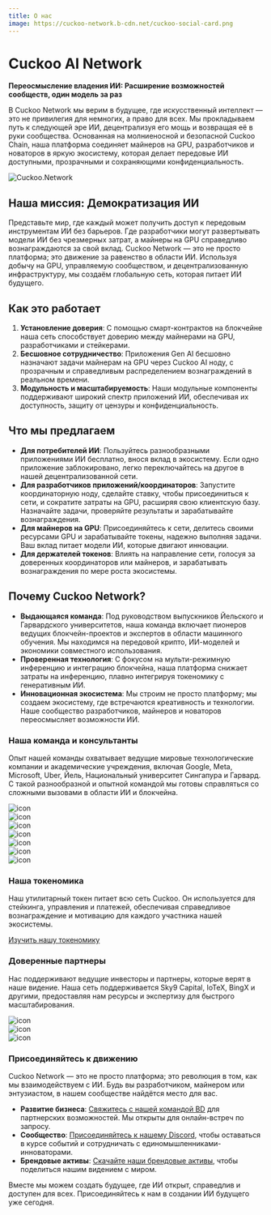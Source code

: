 ```yaml
---
title: О нас
image: https://cuckoo-network.b-cdn.net/cuckoo-social-card.png
---
```


<head>
  <meta name="twitter:site" content="@CuckooNetworkHQ"/>
  <meta name="twitter:title" content="О нас - Cuckoo AI Network"/>
  <meta name="twitter:description" content="Cuckoo AI — это ончейн креативная платформа для создателей и разработчиков."/>
  <meta name="og:description" content="Cuckoo AI — это ончейн креативная платформа для создателей и разработчиков."/>
  <meta
    property="og:image"
    content="https://cuckoo-network.b-cdn.net/cuckoo-social-card.png"
  />
  <meta
    name="twitter:image"
    content="https://cuckoo-network.b-cdn.net/cuckoo-social-card.png"
  />
</head>

# Cuckoo AI Network

**Переосмысление владения ИИ: Расширение возможностей сообществ, один модель за раз**

В Cuckoo Network мы верим в будущее, где искусственный интеллект — это не привилегия для немногих, а право для всех. Мы прокладываем путь к следующей эре ИИ, децентрализуя его мощь и возвращая её в руки сообщества. Основанная на молниеносной и безопасной Cuckoo Chain, наша платформа соединяет майнеров на GPU, разработчиков и новаторов в яркую экосистему, которая делает передовые ИИ доступными, прозрачными и сохраняющими конфиденциальность.

![Cuckoo.Network](https://cuckoo-network.b-cdn.net/cuckoo-social-card.png "Cuckoo.Network")

## Наша миссия: Демократизация ИИ

Представьте мир, где каждый может получить доступ к передовым инструментам ИИ без барьеров. Где разработчики могут развертывать модели ИИ без чрезмерных затрат, а майнеры на GPU справедливо вознаграждаются за свой вклад. Cuckoo Network — это не просто платформа; это движение за равенство в области ИИ. Используя добычу на GPU, управляемую сообществом, и децентрализованную инфраструктуру, мы создаём глобальную сеть, которая питает ИИ будущего.

## Как это работает

1. **Установление доверия**: С помощью смарт-контрактов на блокчейне наша сеть способствует доверию между майнерами на GPU, разработчиками и стейкерами.
2. **Бесшовное сотрудничество**: Приложения Gen AI бесшовно назначают задачи майнерам на GPU через Cuckoo AI ноду, с прозрачным и справедливым распределением вознаграждений в реальном времени.
3. **Модульность и масштабируемость**: Наши модульные компоненты поддерживают широкий спектр приложений ИИ, обеспечивая их доступность, защиту от цензуры и конфиденциальность.

## Что мы предлагаем

- **Для потребителей ИИ**: Пользуйтесь разнообразными приложениями ИИ бесплатно, внося вклад в экосистему. Если одно приложение заблокировано, легко переключайтесь на другое в нашей децентрализованной сети.
- **Для разработчиков приложений/координаторов**: Запустите координаторную ноду, сделайте ставку, чтобы присоединиться к сети, и сократите затраты на GPU, расширяя свою клиентскую базу. Назначайте задачи, проверяйте результаты и зарабатывайте вознаграждения.
- **Для майнеров на GPU**: Присоединяйтесь к сети, делитесь своими ресурсами GPU и зарабатывайте токены, надежно выполняя задачи. Ваш вклад питает модели ИИ, которые двигают инновации.
- **Для держателей токенов**: Влиять на направление сети, голосуя за доверенных координаторов или майнеров, и зарабатывать вознаграждения по мере роста экосистемы.

## Почему Cuckoo Network?

- **Выдающаяся команда**: Под руководством выпускников Йельского и Гарвардского университетов, наша команда включает пионеров ведущих блокчейн-проектов и экспертов в области машинного обучения. Мы находимся на передовой крипто, ИИ-моделей и экономики совместного использования.
- **Проверенная технология**: С фокусом на мульти-режимную инференцию и интеграцию блокчейна, наша платформа снижает затраты на инференцию, плавно интегрируя токеномику с генеративным ИИ.
- **Инновационная экосистема**: Мы строим не просто платформу; мы создаем экосистему, где встречаются креативность и технологии. Наше сообщество разработчиков, майнеров и новаторов переосмысляет возможности ИИ.

### Наша команда и консультанты

Опыт нашей команды охватывает ведущие мировые технологические компании и академические учреждения, включая Google, Meta, Microsoft, Uber, Йель, Национальный университет Сингапура и Гарвард. С такой разнообразной и опытной командой мы готовы справляться со сложными вызовами в области ИИ и блокчейна.

<div className="flex flex-wrap justify-center items-center">
  <div className="mx-1 mb-3">
    <img style={{ margin: "0 16px", height: "48px", filter: "grayscale(100%) brightness(200%) contrast(100%)" }} src="https://tp-misc.b-cdn.net/blockeden/Google_2015_logo.svg.png" alt="icon" />
  </div>
  <div className="mx-1 mb-3">
    <img style={{ margin: "0 16px", height: "32px", filter: "grayscale(100%) invert(100%) contrast(100%) brightness(200%)" }} src="https://tp-misc.b-cdn.net/blockeden/Meta_Platforms_Inc._logo.svg.png" alt="icon" />
  </div>
  <div className="mx-1 mb-3">
    <img style={{ margin: "0 16px", height: "44px", filter: "grayscale(100%) brightness(200%) contrast(100%)" }} src="https://tp-misc.b-cdn.net/blockeden/microsoft.svg" alt="icon" />
  </div>
  <div className="mx-1 mb-3">
    <img style={{ margin: "0 16px", height: "36px", filter: "invert(100%) brightness(200%) contrast(100%)" }}  src="https://tp-misc.b-cdn.net/blockeden/1600px-Uber_logo_2018.svg.png" alt="icon" />
  </div>
  <div className="mx-1 mb-3">
    <img style={{ margin: "0 16px", height: "40px", filter: "grayscale(100%) invert(100%) contrast(100%) brightness(200%)" }} src="https://tp-misc.b-cdn.net/blockeden/yale-signature-sprite.svg" alt="icon" />
  </div>
  <div className="mx-1 mb-3">
    <img style={{ margin: "0 16px", height: "48px", filter: "grayscale(100%) invert(100%) contrast(100%) brightness(200%)" }} src="https://tp-misc.b-cdn.net/blockeden/NationalUniversityofSingapore.svg.png" alt="icon" />
  </div>
  <div className="mx-1 mb-3">
    <img style={{ margin: "0 16px", height: "48px", filter: "grayscale(100%) invert(100%) contrast(100%) brightness(200%)" }} src="https://tp-misc.b-cdn.net/blockeden/Harvard_University_logo.svg.png" alt="icon" />
  </div>
</div>

### Наша токеномика

Наш утилитарный токен питает всю сеть Cuckoo. Он используется для стейкинга, управления и платежей, обеспечивая справедливое вознаграждение и мотивацию для каждого участника нашей экосистемы.

[Изучить нашу токеномику](/docs/token)

### Доверенные партнеры

Нас поддерживают ведущие инвесторы и партнеры, которые верят в наше видение. Наша сеть поддерживается Sky9 Capital, IoTeX, BingX и другими, предоставляя нам ресурсы и экспертизу для быстрого масштабирования.

<div className="flex flex-wrap list-none justify-center items-center">
  <div className="mx-1 mb-3">
    <img style={{ margin: "0 16px", height: "48px", filter: "invert(100%) brightness(200%) contrast(100%)" }} src="https://tp-misc.b-cdn.net/blockeden/sky9capital_logo.svg" alt="icon" />
  </div>
  <div className="mx-1 mb-3">
    <img style={{ margin: "0 16px", height: "52px", filter: "grayscale(100%) brightness(200%) contrast(100%)" }} src="https://tp-misc.b-cdn.net/blockeden/iotex-logo.png" alt="icon" />
  </div>
  <div className="mx-1 mb-3">
    <img style={{ margin: "0 16px", height: "40px", filter: "grayscale(100%) invert(100%) contrast(100%) brightness(200%)" }} src="https://tp-misc.b-cdn.net/blockeden/bingx-logo.png" alt="icon" />
  </div>
</div>

### Присоединяйтесь к движению

Cuckoo Network — это не просто платформа; это революция в том, как мы взаимодействуем с ИИ. Будь вы разработчиком, майнером или энтузиастом, в нашем сообществе найдётся место для вас.

- **Развитие бизнеса**: [Свяжитесь с нашей командой BD](https://t.me/tg-contact) для партнерских возможностей. Мы открыты для онлайн-встреч по запросу.
- **Сообщество**: [Присоединяйтесь к нашему Discord](https://cuckoo.network/dc), чтобы оставаться в курсе событий и сотрудничать с единомышленниками-инноваторами.
- **Брендовые активы**: [Скачайте наши брендовые активы](/brand-assets), чтобы поделиться нашим видением с миром.

Вместе мы можем создать будущее, где ИИ открыт, справедлив и доступен для всех. Присоединяйтесь к нам в создании ИИ будущего уже сегодня.
